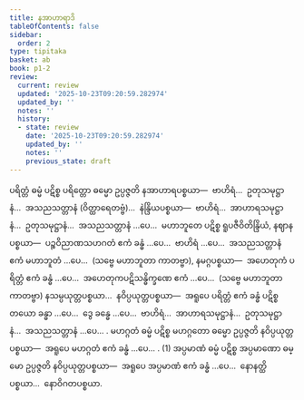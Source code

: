 ```yaml
---
title: နအာဟာရာဒိ
tableOfContents: false
sidebar:
  order: 2
type: tipitaka
basket: ab
book: p1-2
review:
  current: review
  updated: '2025-10-23T09:20:59.282974'
  updated_by: ''
  notes: ''
  history:
  - state: review
    date: '2025-10-23T09:20:59.282974'
    updated_by: ''
    notes: ''
    previous_state: draft
---
```



<ReviewStatus review={frontmatter.review} showDetails={true} />

<HypothesisAnnotation frontmatter={frontmatter} />

<DynamicBreadcrumb />

<Division number="24" book="p1-2" e="ch" v="37" p="313">

<Paragraph number="1948" book="p1-2">
ပရိတ္တံ ဓမ္မံ ပဋိစ္စ ပရိတ္တော ဓမ္မော ဥပ္ပဇ္ဇတိ နအာဟာရပစ္စယာ—  ဗာဟိရံ…  ဥတုသမုဋ္ဌာနံ…  အသညသတ္တာနံ (ဝိတ္ထာရေတဗ္ဗံ)…  နဲန္ဒြိယပစ္စယာ—  ဗာဟိရံ…  အာဟာရသမုဋ္ဌာနံ…  ဥတုသမုဋ္ဌာနံ…  အသညသတ္တာနံ …ပေ…  မဟာဘူတေ ပဋိစ္စ ရူပဇီဝိတိန္ဒြိယံ, နဈာနပစ္စယာ—  ပဉ္စဝိညာဏသဟဂတံ ဧကံ ခန္ဓံ …ပေ…  ဗာဟိရံ …ပေ…  အသညသတ္တာနံ ဧကံ မဟာဘူတံ …ပေ…  (သဗ္ဗေ မဟာဘူတာ ကာတဗ္ဗာ), နမဂ္ဂပစ္စယာ—  အဟေတုကံ ပရိတ္တံ ဧကံ ခန္ဓံ …ပေ…  အဟေတုကပဋိသန္ဓိက္ခဏေ ဧကံ …ပေ…  (သဗ္ဗေ မဟာဘူတာ ကာတဗ္ဗာ) နသမ္ပယုတ္တပစ္စယာ…  နဝိပ္ပယုတ္တပစ္စယာ—  အရူပေ ပရိတ္တံ ဧကံ ခန္ဓံ ပဋိစ္စ တယော ခန္ဓာ …ပေ…  ဒွေ ခန္ဓေ …ပေ…  ဗာဟိရံ…  အာဟာရသမုဋ္ဌာနံ…  ဥတုသမုဋ္ဌာနံ…  အသညသတ္တာနံ …ပေ… .
</Paragraph>

<Paragraph number="1949" book="p1-2">
မဟဂ္ဂတံ ဓမ္မံ ပဋိစ္စ မဟဂ္ဂတော ဓမ္မော ဥပ္ပဇ္ဇတိ နဝိပ္ပယုတ္တပစ္စယာ—  အရူပေ မဟဂ္ဂတံ ဧကံ ခန္ဓံ …ပေ… . (1)
</Paragraph>

<Paragraph number="1950" book="p1-2">
အပ္ပမာဏံ ဓမ္မံ ပဋိစ္စ အပ္ပမာဏော ဓမ္မော ဥပ္ပဇ္ဇတိ နဝိပ္ပယုတ္တပစ္စယာ—  အရူပေ အပ္ပမာဏံ ဧကံ ခန္ဓံ …ပေ…  နောနတ္ထိပစ္စယာ…  နောဝိဂတပစ္စယာ.
</Paragraph>
</Division>